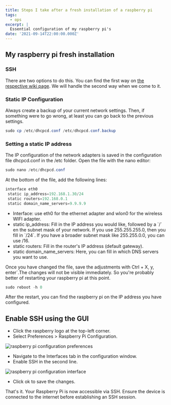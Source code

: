 ```yaml
---
title: Steps I take after a fresh installation of a raspberry pi
tags:
  - ops
excerpt: |
  Essential configuration of my raspberry pi's
date: '2021-09-14T22:00:00.000Z'
---
```


## My raspberry pi fresh installation

### SSH

There are two options to do this. You can find the first way on
[the respective wiki page](https://nerdfish.be/wiki/raspberry-pi-activate-ssh-and-wifi-headless).
We will handle the second way when we come to it.

### Static IP Configuration

Always create a backup of your current network settings. Then, if something were
to go wrong, at least you can go back to the previous settings.

```powershell
sudo cp /etc/dhcpcd.conf /etc/dhcpcd.conf.backup
```

### Setting a static IP address

The IP configuration of the network adapters is saved in the configuration file
dhcpcd.conf in the /etc folder. Open the file with the nano editor:

```powershell
sudo nano /etc/dhcpcd.conf
```

At the bottom of the file, add the following lines:

```powershell
interface eth0
 static ip_address=192.168.1.30/24
 static routers=192.168.0.1
 static domain_name_servers=9.9.9.9
```

- Interface: use eth0 for the ethernet adapter and wlon0 for the wireless WIFI
  adapter.
- static ip_address: Fill in the IP address you would like, followed by a \`/\`
  en the subnet mask of your network. If you use 255.255.255.0, then you fill in
  \`/24\`. If you have a broader subnet mask like 255.255.0.0, you can use /16.
- static routers: Fill in the router's IP address (default gateway).
- static domain_name_servers: Here, you can fill in which DNS servers you want
  to use.

Once you have changed the file, save the adjustments with Ctrl + X, y,
enter\`.The changes will not be visible immediately. So you're probably better
of restarting your raspberry pi at this point.

```powershell
sudo reboot -h 0
```

After the restart, you can find the raspberry pi on the IP address you have
configured.

## Enable SSH using the GUI

- Click the raspberry logo at the top-left corner.&#x20;
- Select Preferences > Raspberry Pi Configuration.

![raspberry pi configuration preferences](https://res.cloudinary.com/darenmalfait/image/upload/v1646817552/daren-wiki/raspberry-pi-configuration-preferences-gui_lbc8qe.png)

- Navigate to the Interfaces tab in the configuration window.
- Enable SSH in the second line.

![raspberry pi configuration interface](https://res.cloudinary.com/darenmalfait/image/upload/v1646817552/daren-wiki/raspberry-pi-configuration-interaface-gui_lmnpxx.png)

- Click ok to save the changes.

That's it. Your Raspberry Pi is now accessible via SSH. Ensure the device is
connected to the internet before establishing an SSH session.
